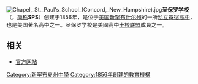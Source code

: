 [[File:Chapel,_St._Paul's_School_(Concord,_New_Hampshire).jpg|thumb]]'''圣保罗学校'''（{{lang-en|'''St. Paul's School'''}}，[[简称|简称]]'''SPS'''）创建于1856年，是位于[[美国|美国]][[新罕布什尔州|新罕布什尔州]]的一所[[私立|私立]][[寄宿學校|寄宿高中]]，也是美国著名高中之一。圣保罗学校是美國高中[[十校联盟|十校联盟]]成員之一。

== 相关 ==
* [http://www.sps.edu/ 官方网站]

{{十校联盟}}
{{Authority control}}
{{基督教小作品}}
{{DEFAULTSORT:St. Paul's School}}
[[Category:新罕布夏州中學|Category:新罕布夏州中學]]
[[Category:1856年創建的教育機構|Category:1856年創建的教育機構]]